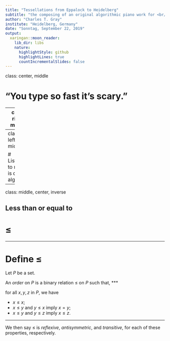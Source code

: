 ```yaml
---
title: "Tessellations from Eppalock to Heidelberg"
subtitle: "the composing of an original algorithmic piano work for <br/>Heidelberg Laureate Forum 2019"
author: "Charles T. Gray"
institute: "Heidelberg, Germany"
date: "Sonntag, September 22, 2019"
output:
  xaringan::moon_reader:
    lib_dir: libs
    nature:
      highlightStyle: github
      highlightLines: true
      countIncrementalSlides: false
---
```


class: center, middle

# "You type so fast it's scary." 

---
class: right, middle

# _Music prepared me for mathematics._

---
class: left, middle


# Listening to music is doing algebra.


---
class: middle, center, inverse

## Less than or equal to


# $\leqslant$


---
# Define $\leqslant$


Let $P$ be a set. 

An *order* on $P$ is a binary relation $\leqslant$ on $P$ such that, 
***

for all $x, y, z$ in $P$, we have 

- $x \leqslant x$; 
- $x \leqslant y$ and $y \leqslant x$ imply $x = y$;  
- $x \leqslant y$ and $y \leqslant z$ imply $x \leqslant z$. 

***

We then say $\leqslant$ is *reflexive*, *antisymmetric*, and *transitive*, for each of these properties, respectively.

